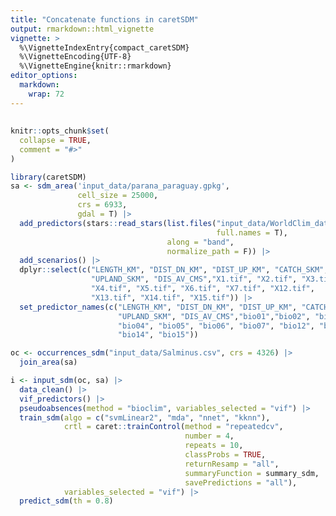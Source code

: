 ```yaml
---
title: "Concatenate functions in caretSDM"
output: rmarkdown::html_vignette
vignette: >
  %\VignetteIndexEntry{compact_caretSDM}
  %\VignetteEncoding{UTF-8}
  %\VignetteEngine{knitr::rmarkdown}
editor_options: 
  markdown: 
    wrap: 72
---
```


## 

```r
knitr::opts_chunk$set(
  collapse = TRUE,
  comment = "#>"
)
```

```r
library(caretSDM)
sa <- sdm_area('input_data/parana_paraguay.gpkg', 
               cell_size = 25000, 
               crs = 6933, 
               gdal = T) |> 
  add_predictors(stars::read_stars(list.files("input_data/WorldClim_data_current/", 
                                              full.names = T), 
                                   along = "band", 
                                   normalize_path = F)) |> 
  add_scenarios() |> 
  dplyr::select(c("LENGTH_KM", "DIST_DN_KM", "DIST_UP_KM", "CATCH_SKM", 
                  "UPLAND_SKM", "DIS_AV_CMS","X1.tif", "X2.tif", "X3.tif",
                  "X4.tif", "X5.tif", "X6.tif", "X7.tif", "X12.tif", 
                  "X13.tif", "X14.tif", "X15.tif")) |> 
  set_predictor_names(c("LENGTH_KM", "DIST_DN_KM", "DIST_UP_KM", "CATCH_SKM",
                        "UPLAND_SKM", "DIS_AV_CMS","bio01","bio02", "bio03", 
                        "bio04", "bio05", "bio06", "bio07", "bio12", "bio13", 
                        "bio14", "bio15"))

oc <- occurrences_sdm("input_data/Salminus.csv", crs = 4326) |> 
  join_area(sa)

i <- input_sdm(oc, sa) |> 
  data_clean() |> 
  vif_predictors() |> 
  pseudoabsences(method = "bioclim", variables_selected = "vif") |> 
  train_sdm(algo = c("svmLinear2", "mda", "nnet", "kknn"), 
            crtl = caret::trainControl(method = "repeatedcv", 
                                       number = 4, 
                                       repeats = 10, 
                                       classProbs = TRUE, 
                                       returnResamp = "all", 
                                       summaryFunction = summary_sdm, 
                                       savePredictions = "all"), 
            variables_selected = "vif") |> 
  predict_sdm(th = 0.8)
```
